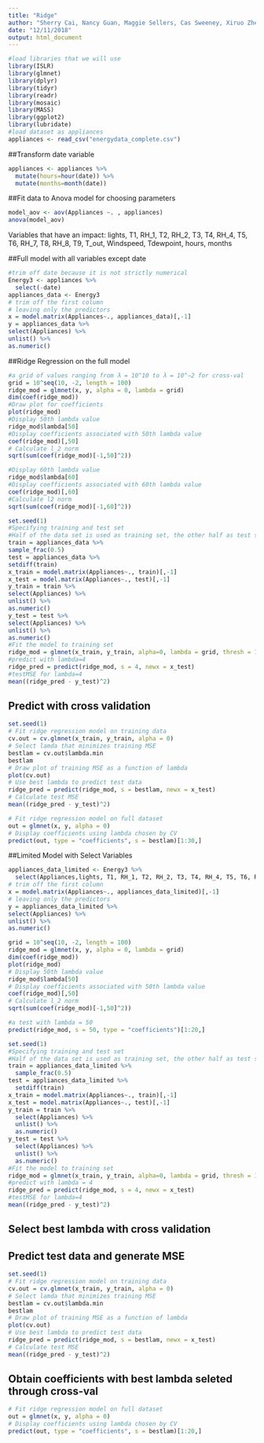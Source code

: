 ```yaml
---
title: "Ridge"
author: "Sherry Cai, Nancy Guan, Maggie Sellers, Cas Sweeney, Xiruo Zheng"
date: "12/11/2018"
output: html_document
---
```


```r
#load libraries that we will use
library(ISLR)
library(glmnet)
library(dplyr)
library(tidyr)
library(readr)
library(mosaic)
library(MASS)
library(ggplot2)
library(lubridate)
#load dataset as appliances
appliances <- read_csv("energydata_complete.csv")
```

##Transform date variable

```r
appliances <- appliances %>%
  mutate(hours=hour(date)) %>%
  mutate(months=month(date))
```

##Fit data to Anova model for choosing parameters
```r
model_aov <- aov(Appliances ~. , appliances)
anova(model_aov)
```

Variables that have an impact:
lights, T1, RH_1, T2, RH_2, T3, T4, RH_4, T5, T6, RH_7, T8, RH_8, T9, T_out, Windspeed, Tdewpoint, hours, months

##Full model with all variables except date
```r
#trim off date because it is not strictly numerical
Energy3 <- appliances %>%
  select(-date)
appliances_data <- Energy3
# trim off the first column
# leaving only the predictors
x = model.matrix(Appliances~., appliances_data)[,-1] 
y = appliances_data %>%
select(Appliances) %>%
unlist() %>%
as.numeric()
```

##Ridge Regression on the full model

```r
#a grid of values ranging from λ = 10^10 to λ = 10^−2 for cross-val
grid = 10^seq(10, -2, length = 100)
ridge_mod = glmnet(x, y, alpha = 0, lambda = grid)
dim(coef(ridge_mod))
#Draw plot for coefficients
plot(ridge_mod) 
#Display 50th lambda value
ridge_mod$lambda[50] 
#Display coefficients associated with 50th lambda value
coef(ridge_mod)[,50] 
# Calculate l_2 norm
sqrt(sum(coef(ridge_mod)[-1,50]^2)) 
```

```r
#Display 60th lambda value
ridge_mod$lambda[60] 
#Display coefficients associated with 60th lambda value
coef(ridge_mod)[,60] 
#Calculate l2 norm
sqrt(sum(coef(ridge_mod)[-1,60]^2)) 
```



```r
set.seed(1)
#Specifying training and test set
#Half of the data set is used as training set, the other half as test set
train = appliances_data %>%
sample_frac(0.5)
test = appliances_data %>%
setdiff(train)
x_train = model.matrix(Appliances~., train)[,-1]
x_test = model.matrix(Appliances~., test)[,-1]
y_train = train %>%
select(Appliances) %>%
unlist() %>%
as.numeric()
y_test = test %>%
select(Appliances) %>%
unlist() %>%
as.numeric()
#Fit the model to training set
ridge_mod = glmnet(x_train, y_train, alpha=0, lambda = grid, thresh = 1e-12)
#predict with lambda=4
ridge_pred = predict(ridge_mod, s = 4, newx = x_test)
#testMSE for lambda=4
mean((ridge_pred - y_test)^2)  
```


## Predict with cross validation
```r
set.seed(1)
# Fit ridge regression model on training data
cv.out = cv.glmnet(x_train, y_train, alpha = 0)
# Select lamda that minimizes training MSE
bestlam = cv.out$lambda.min
bestlam
# Draw plot of training MSE as a function of lambda
plot(cv.out) 
# Use best lambda to predict test data
ridge_pred = predict(ridge_mod, s = bestlam, newx = x_test)
# Calculate test MSE
mean((ridge_pred - y_test)^2) 
```

```r
# Fit ridge regression model on full dataset
out = glmnet(x, y, alpha = 0) 
# Display coefficients using lambda chosen by CV
predict(out, type = "coefficients", s = bestlam)[1:30,]
```


##Limited Model with Select Variables

```r
appliances_data_limited <- Energy3 %>%
  select(Appliances,lights, T1, RH_1, T2, RH_2, T3, T4, RH_4, T5, T6, RH_7, T8, RH_8, T9, T_out, Windspeed, Tdewpoint, hours, months)
# trim off the first column
x = model.matrix(Appliances~., appliances_data_limited)[,-1] 
# leaving only the predictors
y = appliances_data_limited %>%
select(Appliances) %>%
unlist() %>%
as.numeric()
```

```r
grid = 10^seq(10, -2, length = 100)
ridge_mod = glmnet(x, y, alpha = 0, lambda = grid)
dim(coef(ridge_mod))
plot(ridge_mod) 
# Display 50th lambda value
ridge_mod$lambda[50] 
# Display coefficients associated with 50th lambda value
coef(ridge_mod)[,50] 
# Calculate l_2 norm
sqrt(sum(coef(ridge_mod)[-1,50]^2)) 
```



```r
#a test with lambda = 50
predict(ridge_mod, s = 50, type = "coefficients")[1:20,]
```

```r
set.seed(1)
#Specifying training and test set
#Half of the data set is used as training set, the other half as test set
train = appliances_data_limited %>%
  sample_frac(0.5)
test = appliances_data_limited %>%
  setdiff(train)
x_train = model.matrix(Appliances~., train)[,-1]
x_test = model.matrix(Appliances~., test)[,-1]
y_train = train %>%
  select(Appliances) %>%
  unlist() %>%
  as.numeric()
y_test = test %>%
  select(Appliances) %>%
  unlist() %>%
  as.numeric()
#Fit the model to training set
ridge_mod = glmnet(x_train, y_train, alpha=0, lambda = grid, thresh = 1e-12)
#predict with lambda = 4
ridge_pred = predict(ridge_mod, s = 4, newx = x_test)
#testMSE for lambda=4
mean((ridge_pred - y_test)^2)  
```

## Select best lambda with cross validation
## Predict test data and generate MSE
```r
set.seed(1)
# Fit ridge regression model on training data
cv.out = cv.glmnet(x_train, y_train, alpha = 0)
# Select lamda that minimizes training MSE
bestlam = cv.out$lambda.min
bestlam
# Draw plot of training MSE as a function of lambda
plot(cv.out) 
# Use best lambda to predict test data
ridge_pred = predict(ridge_mod, s = bestlam, newx = x_test)
# Calculate test MSE
mean((ridge_pred - y_test)^2) 
```
## Obtain coefficients with best lambda seleted through cross-val
```r
# Fit ridge regression model on full dataset
out = glmnet(x, y, alpha = 0) 
# Display coefficients using lambda chosen by CV
predict(out, type = "coefficients", s = bestlam)[1:20,]
```